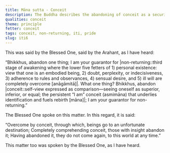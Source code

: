 ```yaml
---
title: Māna sutta - Conceit
description: The Buddha describes the abandoning of conceit as a security for non-returning.
qualities: conceit
theme: principle
fetter: conceit
tags: conceit, non-returning, iti, pride
slug: iti6
---
```


This was said by the Blessed One, said by the Arahant, as I have heard:

“Bhikkhus, abandon one thing; I am your guarantor for |non-returning::third stage of awakening where the lower five fetters of 1) personal existence: view that one is an embodied being, 2) doubt, perplexity, or indecisiveness, 3) adherence to rules and observances, 4) sensual desire, and 5) ill will are completely overcome [anāgāmitā]|. What one thing? Bhikkhus, abandon |conceit::self-view expressed as comparison—seeing oneself as superior, inferior, or equal; the persistent “I am” conceit (asmimāna) that underlies identification and fuels rebirth [māna]|; I am your guarantor for non-returning.”

The Blessed One spoke on this matter. In this regard, it is said:

“Overcome by conceit, through which,
beings go to an unfortunate destination;
Completely comprehending conceit,
those with insight abandon it;
Having abandoned it, they do not come again,
to this world at any time.”

This matter too was spoken by the Blessed One, as I have heard.